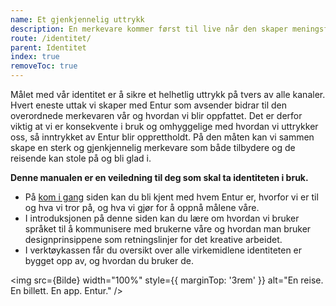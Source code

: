 ```yaml
---
name: Et gjenkjennelig uttrykk
description: En merkevare kommer først til live når den skaper meningsfulle og minneverdige opplevelser.
route: /identitet/
parent: Identitet
index: true
removeToc: true
---
```



<PageHeader />

Målet med vår identitet er å sikre et helhetlig uttrykk på tvers av alle kanaler.
Hvert eneste uttak vi skaper med Entur som avsender bidrar til den overordnede merkevaren
vår og hvordan vi blir oppfattet. Det er derfor viktig at vi er konsekvente i bruk
og omhyggelige med hvordan vi uttrykker oss, så inntrykket av Entur blir opprettholdt.
På den måten kan vi sammen skape en sterk og gjenkjennelig merkevare som både tilbydere
og de reisende kan stole på og bli glad i.

<div style={{ marginTop: '2rem' }}></div>

**Denne manualen er en veiledning til deg som skal ta identiteten i bruk.**

- På [kom i gang](/kom-i-gang) siden kan du bli kjent med hvem Entur er, hvorfor vi er til og hva vi tror på, og hva vi gjør for å oppnå målene våre.
- I introduksjonen på denne siden kan du lære om hvordan vi bruker språket til å kommunisere med brukerne våre og hvordan man bruker designprinsippene som retningslinjer for det kreative arbeidet.
- I verktøykassen får du oversikt over alle virkemidlene identiteten er bygget opp av, og hvordan du bruker de.

<img
  src={Bilde}
  width="100%"
  style={{ marginTop: '3rem' }}
  alt="En reise. En billett. En app. Entur."
/>
